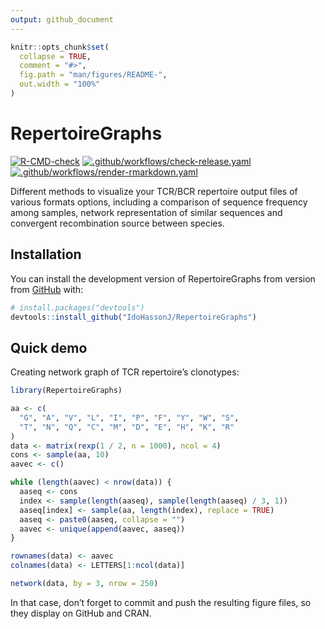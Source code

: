 ```yaml
---
output: github_document
---
```


<!-- README.md is generated from README.Rmd. Please edit that file -->

```r
knitr::opts_chunk$set(
  collapse = TRUE,
  comment = "#>",
  fig.path = "man/figures/README-",
  out.width = "100%"
)
```

# RepertoireGraphs

<!-- badges: start -->
[![R-CMD-check](https://github.com/IdoHassonJ/RepertoireGraphs/workflows/R-CMD-check/badge.svg)](https://github.com/IdoHassonJ/RepertoireGraphs/actions)
[![.github/workflows/check-release.yaml](https://github.com/IdoHassonJ/RepertoireGraphs/workflows/.github/workflows/check-release.yaml/badge.svg)](https://github.com/IdoHassonJ/RepertoireGraphs/actions)
[![.github/workflows/render-rmarkdown.yaml](https://github.com/IdoHassonJ/RepertoireGraphs/workflows/.github/workflows/render-rmarkdown.yaml/badge.svg)](https://github.com/IdoHassonJ/RepertoireGraphs/actions)
<!-- badges: end -->

Different methods to visualize your TCR/BCR repertoire output files of various 
formats options, including a comparison of sequence frequency among samples, 
network representation of similar sequences and convergent recombination source 
between species. 

## Installation

<!-- You can install the released version of RepertoireGraphs from [CRAN](https://CRAN.R-project.org) with: -->

<!-- ``` r -->
<!-- install.packages("RepertoireGraphs") -->
<!-- ``` -->

You can install the development version of RepertoireGraphs from version from [GitHub](https://github.com/) with:

``` r
# install.packages("devtools")
devtools::install_github("IdoHassonJ/RepertoireGraphs")
```
## Quick demo

Creating network graph of TCR repertoire's clonotypes:

```r
library(RepertoireGraphs)

aa <- c(
  "G", "A", "V", "L", "I", "P", "F", "Y", "W", "S",
  "T", "N", "Q", "C", "M", "D", "E", "H", "K", "R"
)
data <- matrix(rexp(1 / 2, n = 1000), ncol = 4)
cons <- sample(aa, 10)
aavec <- c()

while (length(aavec) < nrow(data)) {
  aaseq <- cons
  index <- sample(length(aaseq), sample(length(aaseq) / 3, 1))
  aaseq[index] <- sample(aa, length(index), replace = TRUE)
  aaseq <- paste0(aaseq, collapse = "")
  aavec <- unique(append(aavec, aaseq))
}

rownames(data) <- aavec
colnames(data) <- LETTERS[1:ncol(data)]
```


```r
network(data, by = 3, nrow = 250)
```

In that case, don't forget to commit and push the resulting figure files, so they display on GitHub and CRAN.
